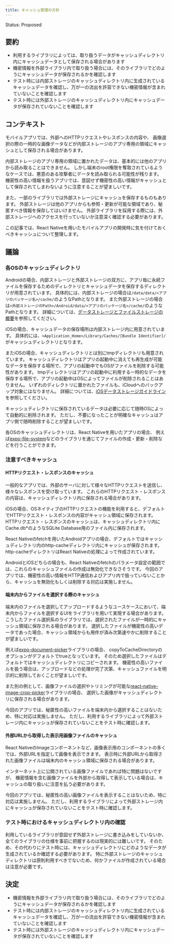 ```yaml
---
title: キャッシュ管理の方針
---
```


Status: Proposed

<!--
Proposed: 提案中
Accepted: 採用
Rejected: 却下
Superseded: 廃止
-->

## 要約

- 利用するライブラリによっては、取り扱うデータがキャッシュディレクトリ内にキャッシュデータとして保存される場合があります
- 機密情報を外部ライブラリ内で取り扱う場合には、そのライブラリでどのようにキャッシュデータが保存されるかを確認します
- テスト時には内部ストレージのキャッシュディレクトリ内に生成されているキャッシュデータを確認し、万が一の流出を許容できない機密情報が含まれていないことを確認します
- テスト時には外部ストレージのキャッシュディレクトリ内にキャッシュデータが保存されていないことを確認します

## コンテキスト

モバイルアプリでは、外部へのHTTPリクエストやレスポンスの内容や、
画像選択の際の一時的な画像データなどが内部ストレージのアプリ専用の領域にキャッシュとして保存される場合があります。

内部ストレージのアプリ専用の領域に置かれたデータは、基本的には他のアプリから読み取ることはできません。
しかし端末のroot権限を奪取されているようなケースでは、悪意のある攻撃者にデータを読み取られる可能性が残ります。
機密性の高い情報を扱うアプリでは、意図せず機密性の高い情報がキャッシュとして保存されてしまわないように注意することが望ましいです。

また、一部のライブラリでは外部ストレージにキャッシュを保存するものもあります。
外部ストレージは他のアプリからも参照・更新が可能な領域であり、秘匿すべき情報を保存してはいけません。
外部ライブラリを採用する際には、外部ストレージへのアクセスを行っていないか注意深く確認する必要があります。

この記事では、React Nativeを用いたモバイルアプリの開発時に気を付けておくべきキャッシュについて整理します。

## 議論

### 各OSのキャッシュディレクトリ

Androidの場合、内部ストレージと外部ストレージの双方に、アプリ毎に永続ファイルを保存するためのディレクトリとキャッシュデータを保存するディレクトリが用意されています。
具体的には、内部ストレージの場合は```/data/data/<アプリのパッケージ名>/cache/```のようなPathとなります。
また外部ストレージの場合は```<外部ストレージのPath>/Android/data/<アプリのパッケージ名>/cache/```のようなPathとなります。
詳細については、[データストレージとファイルストレージの概要](https://developer.android.com/training/data-storage)を参照してください。

iOSの場合、キャッシュデータの保存場所は内部ストレージ内に用意されています。
具体的には、```<Application_Home>/Library/Caches/[Bundle Identifier]/```がキャッシュディレクトリとなります。

またiOSの場合、キャッシュディレクトリとは別にtmpディレクトリも用意されています。
キャッシュディレクトリはアプリの起動中に消えても再生成が可能なデータを保存する場所で、アプリの起動中でもOSがファイルを削除する可能性があります。
tmpディレクトリはアプリの起動中に利用する一時的なデータを保存する場所で、アプリの起動中はOSによってファイルが削除されることはありません。
いずれのディレクトリに置かれたファイルも、iCloudへのバックアップ対象にはなりません。
詳細については、[iOSデータストレージガイドライン](https://developer.apple.com/icloud/documentation/data-storage/)を参照してください。

キャッシュディレクトリに保存されているデータは必要に応じて随時OSによって自動的に削除されます。
ただし、不要になったことが明確なキャッシュはアプリ側で随時削除することが望ましいです。

各OSのキャッシュディレクトリは、React Nativeを用いたアプリの場合、
例えば[expo-file-system](https://docs.expo.dev/versions/latest/sdk/filesystem/)などのライブラリを通じてファイルの作成・更新・削除などを行うことができます。

### 注意すべきキャッシュ

#### HTTPリクエスト・レスポンスのキャッシュ

一般的なアプリでは、外部のサーバに対して様々なHTTPリクエストを送信し、様々なレスポンスを受け取っています。
これらのHTTPリクエスト・レスポンスの内容は、キャッシュディレクトリ内に保存される場合があります。

iOSの場合、OSネイティブのHTTPリクエストの機能を利用すると、デフォルトでHTTPリクエスト・レスポンスの内容がキャッシュ領域に保存されます。
HTTPリクエスト・レスポンスのキャッシュは、キャッシュディレクトリ内にCache.db*のようなSQLite Database用のファイル内に保存されます。

<!-- TODO: 要実機検証 -->

React Nativeのfetchを用いたAndroidアプリの場合、デフォルトではキャッシュディレクトリ内のhttp-cacheディレクトリ内にキャッシュが保存されます。
http-cacheディレクトリはReact Nativeの処理によって作成されています。

<!-- TODO: 要実機検証 -->

AndroidとiOSどちらの場合も、React Nativeのfetchのパラメータ設定の範囲では、これらのキャッシュファイルの作成は無効化できなさそうです。
今回のアプリでは、機密性の高い情報をHTTP通信およびアプリ内で扱っていないことから、キャッシュを無効化もしくは削除する対応は実施しません。

<!-- TODO: 何かキャッシュ無効化する方法がないか検証 -->

#### 端末内からファイルを選択する際のキャッシュ

端末内のファイルを選択してアップロードするようなユースケースにおいて、端末内からファイルを選択するUIをライブラリを用いて実現する場合があります。
こうしたファイル選択系のライブラリでは、選択されたファイルが一時的にキャッシュ領域に保存される場合があります。
選択したファイルが機密性の高いデータであった場合、キャッシュ領域からも用件が済み次第速やかに削除することが望ましいです。

例えば[expo-document-picker](https://docs.expo.dev/versions/v44.0.0/sdk/document-picker/)ライブラリの場合、
copyToCacheDirectoryのオプションがデフォルトでtrueとなっています。
そのため選択したファイルはデフォルトではキャッシュディレクトリにコピーされます。
機密性の高いファイルを扱う場合は、アップロードなどの処理が完了次第、キャッシュファイルを明示的に削除しておくことが望ましいです。

また別の例として、画像ファイルの選択やトリミングが可能な[react-native-image-crop-picker](https://github.com/ivpusic/react-native-image-crop-picker)ライブラリの場合、
選択した画像がキャッシュディレクトリに保存される場合があります。

<!-- TODO: コードを見たところ外部ストレージにキャッシュが保存されそうな箇所が見つけられなかったが、もう直っている？ -->

今回のアプリでは、秘匿性の高いファイルを端末内から選択することはないため、特に対応は実施しません。
ただし、利用するライブラリによって外部ストレージ内にキャッシュが保存されていないことをテスト時に確認します。

#### 外部URLから取得した表示用画像ファイルのキャッシュ

React NativeのImageコンポーネントなど、画像表示用のコンポーネントの多くでは、外部URLを指定して画像を表示できます。
表示時に外部URLから取得された画像ファイルは端末内のキャッシュ領域に保存される場合があります。

<!-- TODO: 要実機検証 -->

インターネット上に公開されている画像ファイルであれば特に問題はないですが、
機密情報を含む画像ファイルを外部から取得して表示している場合は、キャッシュの取り扱いに注意を払う必要があります。

今回のアプリでは、秘匿性の高い画像ファイルを表示することはないため、特に対応は実施しません。
ただし、利用するライブラリによって外部ストレージ内にキャッシュが保存されていないことをテスト時に確認します。

### テスト時におけるキャッシュディレクトリ内の確認

利用しているライブラリが意図せず外部ストレージに書き込みをしていないか、全てのライブラリの仕様を事前に把握するのは現実的には難しいです。
そのため、その代わりにテスト時には、キャッシュディレクトリにどのようなデータが生成されているか確認する必要があります。
特に外部ストレージのキャッシュディレクトリは原則利用すべきでないため、何かファイルが作成されている場合は注意が必要です。

## 決定

- 機密情報を外部ライブラリ内で取り扱う場合には、そのライブラリでどのようにキャッシュデータが保存されるかを確認します
- テスト時には内部ストレージのキャッシュディレクトリ内に生成されているキャッシュデータを確認し、万が一の流出を許容できない機密情報が含まれていないことを確認します
- テスト時には外部ストレージのキャッシュディレクトリ内にキャッシュデータが保存されていないことを確認します
